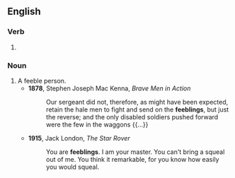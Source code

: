 ==English==

===Verb===
{{head|en|verb form}}

# {{present participle of|en|feeble|nocat=1}}

===Noun===
{{en-noun}}

# A feeble person.
#* '''1878''', Stephen Joseph Mac Kenna, ''Brave Men in Action''
#*: Our sergeant did not, therefore, as might have been expected, retain the hale men to fight and send on the '''feeblings''', but just the reverse; and the only disabled soldiers pushed forward were the few in the waggons {{...}}
#* '''1915''', Jack London, ''The Star Rover''
#*: You are '''feeblings'''. I am your master. You can't bring a squeal out of me. You think it remarkable, for you know how easily you would squeal.